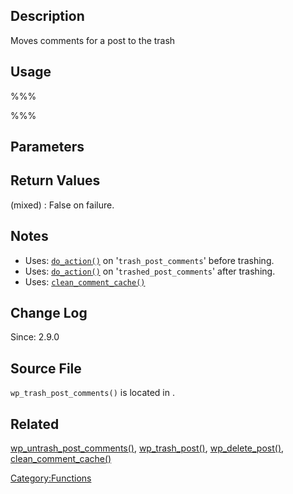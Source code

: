 == Description ==
Moves comments for a post to the trash

== Usage ==
%%% <?php wp_trash_post_comments( $post_id ); ?>%%%

== Parameters ==

{{Parameter|$post_id|integer|Post ID.|optional|0}}

== Return Values ==
; (mixed) : False on failure.

== Notes ==

* Uses: [[Function_Reference/do_action|<tt>do_action()</tt>]] on '<tt>trash_post_comments</tt>' before trashing.
* Uses: [[Function_Reference/do_action|<tt>do_action()</tt>]] on '<tt>trashed_post_comments</tt>' after trashing.
* Uses: [[Function_Reference/clean_comment_cache |<tt> clean_comment_cache()</tt>]]

== Change Log ==
Since: 2.9.0

== Source File ==
<tt>wp_trash_post_comments()</tt> is located in {{Trac|wp-includes/post.php}}.

== Related ==
<!--
    To Do:
    Need to find related functions.
    Need to create groups of functions and create templates to add them to a page quickly.
    Some functions may be related to many groups of functions.
-->
[[Function_Reference/wp_untrash_post_comments|wp_untrash_post_comments()]], [[Function_Reference/wp_trash_post|wp_trash_post()]], [[Function_Reference/wp_delete_post|wp_delete_post()]], [[Function_Reference/clean_comment_cache|clean_comment_cache()]]

{{Tag Footer}}

[[Category:Functions]]